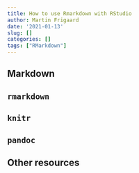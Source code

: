 ```yaml
---
title: How to use Rmarkdown with RStudio
author: Martin Frigaard
date: '2021-01-13'
slug: []
categories: []
tags: ["RMarkdown"]
---
```


## Markdown

## `rmarkdown`

## `knitr`

## `pandoc`

## Other resources